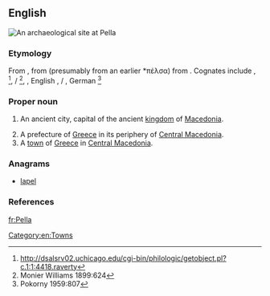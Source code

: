 {{also|pella}}
==English==
[[File:Pella House atrium.jpg|right|thumb|An archaeological site at Pella]]
{{wikipedia}}

===Etymology===
From {{etyl|grc|en}} {{m|grc|Πέλλα}}, from {{etyl|grc|en}} {{m|grc|πέλλα}} (presumably from an earlier *πέλσα) from {{etyl|ine-pro|en}} {{m|ine-pro|*pels-||stone}}. Cognates include {{etyl|ga|-}} {{m|ga|aill||boulder, cliff}}, {{etyl|ps|-}} {{m|ps|پرښه|tr=parša||rock, rocky ledge}}<ref>http://dsalsrv02.uchicago.edu/cgi-bin/philologic/getobject.pl?c.1:1:4418.raverty</ref>{{attention|ps}}, {{etyl|sa|-}} {{m|sa|पाषाण|g=m}} / {{m|sa|पाषी||stone|g=f}}<ref>Monier Williams 1899:624</ref>, {{etyl|gem-pro|-}} {{m|gem-pro|*falisaz}}, English {{m|en|fell||rocky ridge}}, {{etyl|non|-}} {{m|non|fell}} / {{m|non|fjall||mountain}}, German {{m|de|Fels||rock, cliff}}<ref>Pokorny 1959:807</ref>

===Proper noun===
{{en-proper noun}}

# {{label|en|historical}} An ancient city, capital of the ancient [[kingdom]] of [[Macedonia]].
# A prefecture of [[Greece]] in its periphery of [[Central Macedonia]].
# A [[town]] of [[Greece]] in [[Central Macedonia]].

===Anagrams===
* [[lapel#English|lapel]]

===References===
<references/>

[[Category:en:Towns]]

[[fr:Pella]]
